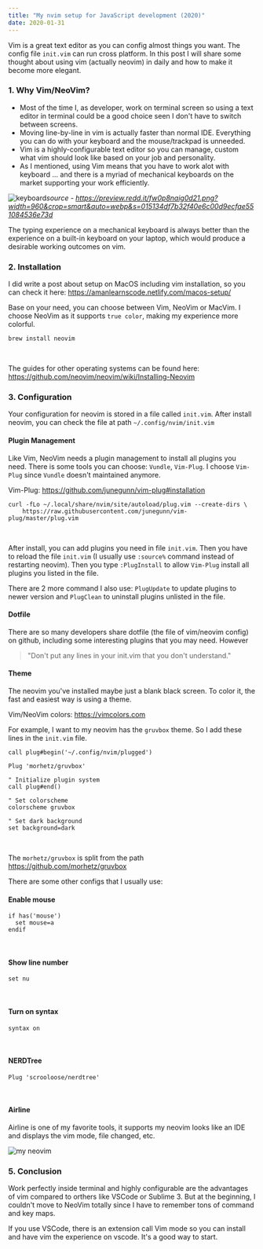 ```yaml
---
title: "My nvim setup for JavaScript development (2020)"
date: 2020-01-31
---
```


Vim is a great text editor as you can config almost things you want. The config file `init.vim` can run cross platform. In this post I will share some thought about using vim (actually neovim) in daily and how to make it become more elegant.

### 1. Why Vim/NeoVim?

- Most of the time I, as developer, work on terminal screen so using a text editor in terminal could be a good choice seen I don't have to switch between screens.
- Moving line-by-line in vim is actually faster than normal IDE. Everything you can do with your keyboard and the mouse/trackpad is unneeded.
- Vim is a highly-configurable text editor so you can manage, custom what vim should look like based on your job and personality.
- As I mentioned, using Vim means that you have to work alot with keyboard ... and there is a myriad of mechanical keyboards on the market supporting your work efficiently. 

![keyboard](https://preview.redd.it/fw0p8naig0d21.png?width=960&crop=smart&auto=webp&s=015134df7b32f40e6c00d9ecfae551084536e73d)*source - https://preview.redd.it/fw0p8naig0d21.png?width=960&crop=smart&auto=webp&s=015134df7b32f40e6c00d9ecfae551084536e73d*

The typing experience on a mechanical keyboard is always better than the experience on a built-in keyboard on your laptop, which would produce a desirable working outcomes on vim.

### 2. Installation

I did write a post about setup on MacOS including vim installation, so you can check it here: https://amanlearnscode.netlify.com/macos-setup/

Base on your need, you can choose between Vim, NeoVim or MacVim. I choose NeoVim as it supports `true color`, making my experience more colorful.

```
brew install neovim
```
<br />

The guides for other operating systems can be found here: https://github.com/neovim/neovim/wiki/Installing-Neovim

### 3. Configuration

Your configuration for neovim is stored in a file called `init.vim`. After install neovim, you can check the file at path `~/.config/nvim/init.vim`

#### Plugin Management

Like Vim, NeoVim needs a plugin management to install all plugins you need. There is some tools you can choose: `Vundle`, `Vim-Plug`. I choose `Vim-Plug` since `Vundle` doesn't maintained anymore.

Vim-Plug: https://github.com/junegunn/vim-plug#installation

```
curl -fLo ~/.local/share/nvim/site/autoload/plug.vim --create-dirs \
    https://raw.githubusercontent.com/junegunn/vim-plug/master/plug.vim
```
<br />

After install, you can add plugins you need in file `init.vim`. Then you have to reload the file `init.vim` (I usually use `:source%` command instead of restarting neovim). Then you type `:PlugInstall` to allow `Vim-Plug` install all plugins you listed in the file.

There are 2 more command I also use: `PlugUpdate` to update plugins to newer version and `PlugClean` to uninstall plugins unlisted in the file.

#### Dotfile

There are so many developers share dotfile (the file of vim/neovim config) on github, including some interesting plugins that you may need. However

> "Don't put any lines in your init.vim that you don't understand."

#### Theme

The neovim you've installed maybe just a blank black screen. To color it, the fast and easiest way is using a theme. 

Vim/NeoVim colors: https://vimcolors.com

For example, I want to my neovim has the `gruvbox` theme. So I add these lines in the `init.vim` file.

```
call plug#begin('~/.config/nvim/plugged')

Plug 'morhetz/gruvbox'

" Initialize plugin system
call plug#end()

" Set colorscheme
colorscheme gruvbox

" Set dark background
set background=dark

```
<br />

The `morhetz/gruvbox` is split from the path https://github.com/morhetz/gruvbox

There are some other configs that I usually use:

#### Enable mouse

```
if has('mouse')
  set mouse=a
endif
```
<br />

#### Show line number

```
set nu
```
<br />

#### Turn on syntax

```
syntax on
```
<br />

#### NERDTree

```
Plug 'scrooloose/nerdtree'
```
<br />

#### Airline

Airline is one of my favorite tools, it supports my neovim looks like an IDE and displays the vim mode, file changed, etc.

![my neovim](https://i.imgur.com/mAZhUY5.png)

### 5. Conclusion

Work perfectly inside terminal and highly configurable are the advantages of vim compared to orthers like VSCode or Sublime 3. But at the beginning, I couldn't move to NeoVim totally since I have to remember tons of command and key maps.

If you use VSCode, there is an extension call Vim mode so you can install and have vim the experience on vscode. It's a good way to start.
